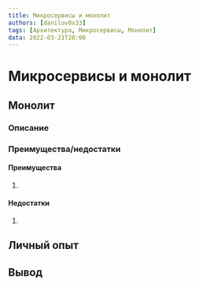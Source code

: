 ```yaml
---
title: Микросервисы и монолит
authors: [danilov0x33]
tags: [Архитектура, Микросервисы, Монолит]
data: 2022-03-21T20:00
---
```


# Микросервисы и монолит

## Монолит

### Описание

### Преимущества/недостатки

#### Преимущества
1.

#### Недостатки
1.



## Личный опыт


## Вывод
